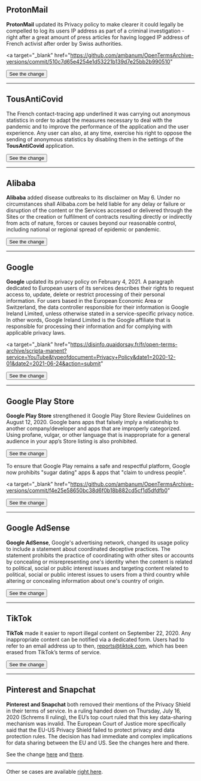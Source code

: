 ## ProtonMail

**ProtonMail** updated its Privacy policy to make clearer it could legally be compelled to log its users IP address as part of a criminal investigation - right after a great amount of press articles for having logged IP address of French activist after order by Swiss authorities.

<a
  target="_blank"
  href="https://github.com/ambanum/OpenTermsArchive-versions/commit/510c7d65e4254e1d53221b139d7e25bb2b990510"
>
  <Button type="secondary">See the change</Button>
</a>

---

## TousAntiCovid

The French contact-tracing app underlined it was carrying out anonymous statistics in order to adapt the measures necessary to deal with the pandemic and to improve the performance of the application and the user experience. Any user can also, at any time, exercise his right to oppose the sending of anonymous statistics by disabling them in the settings of the **TousAntiCovid** application.

<a target="_blank" href="https://github.com/ambanum/OpenTermsArchive-versions/commit/a2db7cf97da">
  <Button type="secondary">See the change</Button>
</a>

---

## Alibaba

**Alibaba** added disease outbreaks to its disclaimer on May 6. Under no circumstances shall Alibaba.com be held liable for any delay or failure or disruption of the content or the Services accessed or
delivered through the Sites or the creation or fulfilment of contracts resulting directly or indirectly from acts of nature, forces or causes beyond our reasonable control, including national or regional spread of epidemic or pandemic.

<a target="_blank" href="https://github.com/ambanum/CGUs-data/commit/37503cb23">
  <Button type="secondary">See the change</Button>
</a>

---

## Google

**Google** updated its privacy policy on February 4, 2021. A paragraph dedicated to European users of its services describes their rights to request access to, update, delete or restrict processing of their personal information. For users based in the European Economic Area or Switzerland, the data controller responsible for their information is Google Ireland Limited, unless otherwise stated in a service-specific privacy notice. In other words, Google Ireland Limited is the Google affiliate that is responsible for processing their information and for complying with applicable privacy laws.

<a
  target="_blank"
  href="https://disinfo.quaidorsay.fr/fr/open-terms-archive/scripta-manent?service=YouTube&typeofdocument=Privacy+Policy&date1=2020-12-01&date2=2021-06-24&action=submit"
>
  <Button type="secondary">See the change</Button>
</a>

---

## Google Play Store

**Google Play Store** strengthened it Google Play Store Review Guidelines on August 12, 2020. Google bans apps that falsely imply a relationship to another company/developer and apps that are improperly categorized. Using profane, vulgar, or other language that is inappropriate for a general audience in your app’s Store listing is also prohibited.

<a target="_blank" href="https://github.com/ambanum/OpenTermsArchive-versions/commit/98f6c">
  <Button type="secondary">See the change</Button>
</a>

To ensure that Google Play remains a safe and respectful platform, Google now prohibits "sugar dating" apps & apps that "claim to undress people".

<a
  target="_blank"
  href="https://github.com/ambanum/OpenTermsArchive-versions/commit/f4e25e58650bc38d6f0b18b882cd5cf1d5dfdfb0"
>
  <Button type="secondary">See the change</Button>
</a>

---

## Google AdSense

**Google AdSense**, Google's advertising network, changed its usage policy to include a statement about coordinated deceptive practices. The statement prohibits the practice of coordinating with other sites or accounts by concealing or misrepresenting one's identity when the content is related to political, social or public interest issues and targeting content related to political, social or public interest issues to users from a third country while altering or concealing information about one's country of origin.

<a target="_blank" href="https://github.com/ambanum/OpenTermsArchive-versions/commit/c62b7">
  <Button type="secondary">See the change</Button>
</a>

---

## TikTok

**TikTok** made it easier to report illegal content on September 22, 2020. Any inappropriate content can be notified via a dedicated form. Users had to refer to an email address up to then, reports@tiktok.com, which has been erased from TikTok’s terms of service.

<a target="_blank" href="https://github.com/ambanum/OpenTermsArchive-versions/commit/0d2f0386">
  <Button type="secondary">See the change</Button>
</a>

---

## Pinterest and Snapchat

**Pinterest and Snapchat** both removed their mentions of the Privacy Shield in their terms of service. In a ruling handed down on Thursday, July 16, 2020 (Schrems II ruling), the EU’s top court ruled that this key data-sharing mechanism was invalid. The European Court of Justice more specifically said that the EU-US Privacy Shield failed to protect privacy and data protection rules. The decision has had immediate and complex implications for data sharing between the EU and US. See the changes here and there.

See the change <a target="_blank" href="https://github.com/ambanum/OpenTermsArchive-versions/commit/f3b4d04b4">here</a> and <a target="_blank" href="https://github.com/ambanum/OpenTermsArchive-versions/commit/27beddd06"> there</a>.

---

Other se cases are available <a href="https://github.com/ambanum/OpenTermsArchive/wiki/Études-de-cas" target="_blank">right here</a>.
